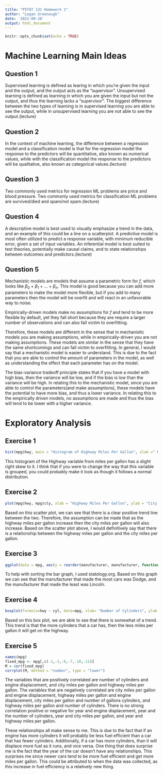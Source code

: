 ```yaml
---
title: "PSTAT 131 Homework 1"
author: "Logan Greenough"
date: '2022-09-28'
output: html_document
---
```


```r
knitr::opts_chunk$set(echo = TRUE)
```
# Machine Learning Main Ideas

## Question 1
Supervised learning is defined as learing in which you're given the input and the output, and the output acts as the "supervisor". Unsupervised learning is defined as learning in which you are given the input but not the output, and thus the learning lacks a "supervisor". The biggest difference between the two types of learning is in supervised learning you are able to see the output, while in unsupervised learning you are not able to see the output.(lecture)

## Question 2
In the context of machine learning, the difference between a regression model and a classification model is that for the regression model the response to the predictors will be quantitative, also known as numerical values, while with the classification model the response to the predictors will be qualitative, also known as categorical values.(lecture)

## Question 3
Two commonly used metrics for regression ML problems are price and blood pressure. Two commonly used metrics for classification ML problems are survived/died and spam/not spam.(lecture)

## Question 4
A descriptive model is best used to visually emphasize a trend in the data, and an example of this could be a line on a scatterplot.
A predictive model is most often utilized to predict a response variable, with minimum reducible error, given a set of input variables. 
An inferential model is best suited to test theories, potentially make causal claims, and to state relationships between outcomes and predictors.(lecture)

## Question 5
Mechanistic models are models that assume a parametric form for $f$, which looks like $\beta_0$ + $\beta_1$ + $...$ + $\beta_n$. This model is good because you can add more parameters to make the model more flexible, but if you add to many parameters then the model will be overfit and will react in an unfavorable way to noise.

Empirically-driven models make no assumptions for $f$ and tend to be more flexible by default, yet they fall short because they are require a larger number of observations and can also fall victim to overfitting.

Therefore, these models are different in the sense that in mechanistic models you are making assumptions, while in empirically-driven you are not making assumptions. These models are similar in the sense that they have the same shortcomings and can fall victim to overfitting.
In general, I would say that a mechanistic model is easier to understand. This is due to the fact that you are able to control the amount of parameters in the model, as well as understanding the effect that each parameter has on the model.

The bias-variance tradeoff principle states that if you have a model with high bias, then the variance will be low, and if the bias is low than the variance will be high. In relating this to the mechanistic model, since you are able to control the parameters(and make assumptions), these models have the potential to have more bias, and thus a lower variance. In relating this to the empirically driven models, no assumptions are made and thus the bias will tend to be lower with a higher variance.

# Exploratory Analysis

## Exercise 1
```r
hist(mpg$hwy, main = "Histogram of Highway Miles Per Gallon", xlab =" Highway Miles Per Gallon")
```

This histogram of the Highway variable from miles per gallon has a slight right skew to it. I think that if you were to change the way that this variable is grouped, you could probably make it look as though it follows a normal distribution. 

## Exercise 2
```r
plot(mpg$hwy, mpg$cty, xlab = "Highway Miles Per Gallon", ylab = "City Miles Per Gallon", main = "Highway Miles Per Gallon vs City Miles Per Gallon")
```

Based on this scatter plot, we can see that there is a clear positive trend line between the two. Therefore, the assumption can be made that as the highway miles per gallon increase then the city miles per gallon will also increase. Based on the scatter plot above, I would definitively say that there is a relationship between the highway miles per gallon and the city miles per gallon.

## Exercise 3

```r
ggplot(data = mpg, aes(y = reorder(manufacturer, manufacturer, function(y)-length(y)))) + geom_bar(stat = 'count') + labs(x = "Number of Cars", y = "Manufacturer")
```

To help with sorting the bar graph, I used statology.org. Based on this graph we can see that the manufacturer that made the most cars was Dodge, and the manufacturer that made the least was Lincoln. 

## Exercise 4

```r
boxplot(formula=hwy ~ cyl, data=mpg, xlab= "Number of Cylinders", ylab = "Miles Per Gallon on the Highway")
```

Based on this box plot, we are able to see that there is somewhat of a trend. This trend is that the more cylinders that a car has, then the less miles per gallon it will get on the highway.

## Exercise 5

```r
names(mpg)
fixed_mpg <- mpg[,c(-1,-2,-6,-7,-10,-11)]
M = cor(fixed_mpg)
corrplot(M, method = "number", type = "lower")
```

The variables that are positively correlated are number of cylinders and engine displacement, and city miles per gallon and highway miles per gallon. The variables that are negatively correlated are city miles per gallon and engine displacement, highway miles per gallon and engine displacement, city miles per gallon and number of gallons cylinders, and highway miles per gallon and number of cylinders. There is no strong correlation positive or negative for year and engine displacement, year and the number of cylinders, year and city miles per gallon, and year and highway miles per gallon.

These relationships all make sense to me. This is due to the fact that if an engine has more cylinders it will probably be less fuel efficient than a car that has fewer cylinders. Additionally, if a car has more cylinders, than it will displace more fuel as it runs, and vice versa. One thing that does surprise me is the fact that the year of the car doesn't have any relationships. This surprises me since newer cars tend to be more fuel efficient and get more miles per gallon. This could be attributed to when the data was collected, as this increase in fuel efficiency is a relatively new thing. 